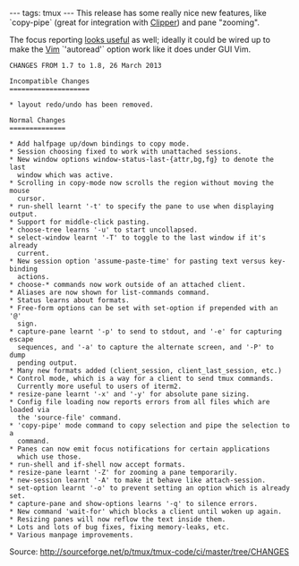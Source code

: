 ---
tags: tmux
---
This release has some really nice new features, like `copy-pipe` (great for integration with [[Clipper]]) and pane "zooming".

The focus reporting [http://www.mail-archive.com/tmux-users@lists.sourceforge.net/msg03941.html looks useful] as well; ideally it could be wired up to make the [[Vim]] `'autoread'` option work like it does under GUI Vim.

<pre>CHANGES FROM 1.7 to 1.8, 26 March 2013

Incompatible Changes
====================

* layout redo/undo has been removed.

Normal Changes
==============

* Add halfpage up/down bindings to copy mode.
* Session choosing fixed to work with unattached sessions.
* New window options window-status-last-{attr,bg,fg} to denote the last
  window which was active.
* Scrolling in copy-mode now scrolls the region without moving the mouse
  cursor.
* run-shell learnt '-t' to specify the pane to use when displaying output.
* Support for middle-click pasting.
* choose-tree learns '-u' to start uncollapsed.
* select-window learnt '-T' to toggle to the last window if it's already
  current.
* New session option 'assume-paste-time' for pasting text versus key-binding
  actions.
* choose-* commands now work outside of an attached client.
* Aliases are now shown for list-commands command.
* Status learns about formats.
* Free-form options can be set with set-option if prepended with an '@'
  sign.
* capture-pane learnt '-p' to send to stdout, and '-e' for capturing escape
  sequences, and '-a' to capture the alternate screen, and '-P' to dump
  pending output.
* Many new formats added (client_session, client_last_session, etc.)
* Control mode, which is a way for a client to send tmux commands.
  Currently more useful to users of iterm2.
* resize-pane learnt '-x' and '-y' for absolute pane sizing.
* Config file loading now reports errors from all files which are loaded via
  the 'source-file' command.
* 'copy-pipe' mode command to copy selection and pipe the selection to a
  command.
* Panes can now emit focus notifications for certain applications
  which use those.
* run-shell and if-shell now accept formats.
* resize-pane learnt '-Z' for zooming a pane temporarily.
* new-session learnt '-A' to make it behave like attach-session.
* set-option learnt '-o' to prevent setting an option which is already set.
* capture-pane and show-options learns '-q' to silence errors.
* New command 'wait-for' which blocks a client until woken up again.
* Resizing panes will now reflow the text inside them.
* Lots and lots of bug fixes, fixing memory-leaks, etc.
* Various manpage improvements.</pre>

Source: http://sourceforge.net/p/tmux/tmux-code/ci/master/tree/CHANGES
